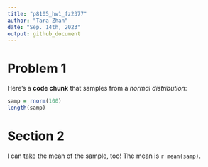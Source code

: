 ```yaml
---
title: "p8105_hw1_fz2377"
author: "Tara Zhan"
date: "Sep. 14th, 2023"
output: github_document
---
```


# Problem 1

Here's a **code chunk** that samples from a *normal distribution*:

```r
samp = rnorm(100)
length(samp)
```

# Section 2

I can take the mean of the sample, too! The mean is `r mean(samp)`.
